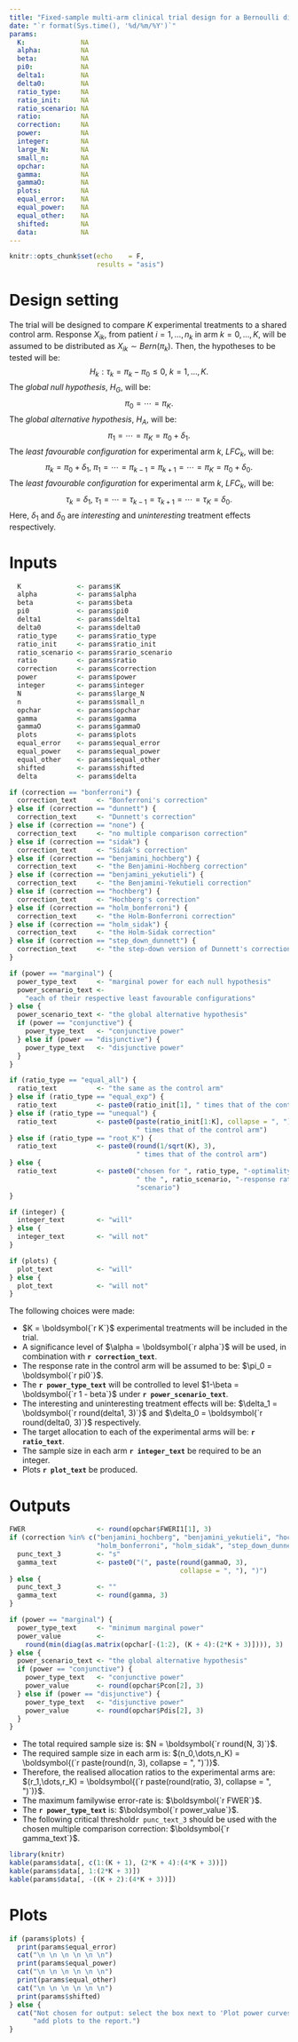 ```yaml
---
title: "Fixed-sample multi-arm clinical trial design for a Bernoulli distributed primary outcome"
date: "`r format(Sys.time(), '%d/%m/%Y')`"
params:
  K:              NA
  alpha:          NA
  beta:           NA
  pi0:            NA
  delta1:         NA
  delta0:         NA
  ratio_type:     NA
  ratio_init:     NA
  ratio_scenario: NA
  ratio:          NA
  correction:     NA
  power:          NA
  integer:        NA
  large_N:        NA
  small_n:        NA
  opchar:         NA
  gamma:          NA
  gammaO:         NA
  plots:          NA
  equal_error:    NA
  equal_power:    NA
  equal_other:    NA
  shifted:        NA
  data:           NA
---
```


```r
knitr::opts_chunk$set(echo    = F,
                      results = "asis")
```

# Design setting

The trial will be designed to compare $K$ experimental treatments to a shared
control arm. Response $X_{ik}$, from patient $i=1,\dots,n_k$ in arm
$k=0,\dots,K$, will be assumed to be distributed as
$X_{ik} \sim Bern(\pi_k)$. Then, the hypotheses to be tested will be:
$$ H_k : \tau_k = \pi_k - \pi_0 \le 0,\ k=1,\dots,K.$$
The *global null hypothesis*, $H_G$, will be:
$$ \pi_0 = \cdots = \pi_K. $$
The *global alternative hypothesis*, $H_A$, will be:
$$ \pi_1 = \cdots = \pi_K = \pi_0 + \delta_1. $$
The *least favourable configuration* for experimental arm $k$, $LFC_k$, will be:
$$ \pi_k = \pi_0 + \delta_1,\ \pi_1 = \cdots = \pi_{k-1} = \pi_{k+1} = \cdots = \pi_K = \pi_0 + \delta_0. $$
The *least favourable configuration* for experimental arm $k$, $LFC_k$, will be:
$$ \tau_k = \delta_1,\ \tau_1 = \cdots = \tau_{k-1} = \tau_{k+1} = \cdots = \tau_K = \delta_0. $$
Here, $\delta_1$ and $\delta_0$ are *interesting* and *uninteresting* treatment
effects respectively.

# Inputs

```r
  K              <- params$K
  alpha          <- params$alpha
  beta           <- params$beta
  pi0            <- params$pi0
  delta1         <- params$delta1
  delta0         <- params$delta0
  ratio_type     <- params$ratio_type
  ratio_init     <- params$ratio_init
  ratio_scenario <- params$rario_scenario
  ratio          <- params$ratio
  correction     <- params$correction
  power          <- params$power
  integer        <- params$integer
  N              <- params$large_N
  n              <- params$small_n
  opchar         <- params$opchar
  gamma          <- params$gamma
  gammaO         <- params$gammaO
  plots          <- params$plots
  equal_error    <- params$equal_error
  equal_power    <- params$equal_power
  equal_other    <- params$equal_other
  shifted        <- params$shifted
  delta          <- params$delta
```
  
```r
if (correction == "bonferroni") {
  correction_text     <- "Bonferroni's correction"
} else if (correction == "dunnett") {
  correction_text     <- "Dunnett's correction"
} else if (correction == "none") {
  correction_text     <- "no multiple comparison correction"
} else if (correction == "sidak") {
  correction_text     <- "Sidak's correction"
} else if (correction == "benjamini_hochberg") {
  correction_text     <- "the Benjamini-Hochberg correction"
} else if (correction == "benjamini_yekutieli") {
  correction_text     <- "the Benjamini-Yekutieli correction"
} else if (correction == "hochberg") {
  correction_text     <- "Hochberg's correction"
} else if (correction == "holm_bonferroni") {
  correction_text     <- "the Holm-Bonferroni correction"
} else if (correction == "holm_sidak") {
  correction_text     <- "the Holm-Sidak correction"
} else if (correction == "step_down_dunnett") {
  correction_text     <- "the step-down version of Dunnett's correction"
}

if (power == "marginal") {
  power_type_text     <- "marginal power for each null hypothesis"
  power_scenario_text <-
    "each of their respective least favourable configurations"
} else {
  power_scenario_text <- "the global alternative hypothesis"
  if (power == "conjunctive") {
    power_type_text   <- "conjunctive power"
  } else if (power == "disjunctive") {
    power_type_text   <- "disjunctive power"
  }
}

if (ratio_type == "equal_all") {
  ratio_text          <- "the same as the control arm"
} else if (ratio_type == "equal_exp") {
  ratio_text          <- paste0(ratio_init[1], " times that of the control arm")
} else if (ratio_type == "unequal") {
  ratio_text          <- paste0(paste(ratio_init[1:K], collapse = ", "),
                                " times that of the control arm")
} else if (ratio_type == "root_K") {
  ratio_text          <- paste0(round(1/sqrt(K), 3),
                                " times that of the control arm")
} else {
  ratio_text          <- paste0("chosen for ", ratio_type, "-optimality under",
                                " the ", ratio_scenario, "-response rate ",
                                "scenario")
}

if (integer) {
  integer_text        <- "will"
} else {
  integer_text        <- "will not"
}

if (plots) {
  plot_text           <- "will"
} else {
  plot_text           <- "will not"
}
```

The following choices were made:

- $K = \boldsymbol{`r K`}$ experimental treatments will be included in the
trial.
- A significance level of $\alpha = \boldsymbol{`r alpha`}$ will be used, in
combination with __`r correction_text`__.
- The response rate in the control arm will be assumed to be:
$\pi_0 = \boldsymbol{`r pi0`}$.
- The __`r power_type_text`__ will be controlled to level
$1-\beta = \boldsymbol{`r 1 - beta`}$ under __`r power_scenario_text`__.
- The interesting and uninteresting treatment effects will be:
$\delta_1 = \boldsymbol{`r round(delta1, 3)`}$ and
$\delta_0 = \boldsymbol{`r round(delta0, 3)`}$ respectively.
- The target allocation to each of the experimental arms will be:
__`r ratio_text`__.
- The sample size in each arm __`r integer_text`__ be required to be an integer.
- Plots __`r plot_text`__ be produced.

# Outputs

```r
FWER                  <- round(opchar$FWERI1[1], 3)
if (correction %in% c("benjamini_hochberg", "benjamini_yekutieli", "hochberg",
                      "holm_bonferroni", "holm_sidak", "step_down_dunnett")) {
  punc_text_3         <- "s"
  gamma_text          <- paste0("(", paste(round(gammaO, 3),
                                           collapse = ", "), ")")
} else {
  punc_text_3         <- ""
  gamma_text          <- round(gamma, 3)
}

if (power == "marginal") {
  power_type_text     <- "minimum marginal power"
  power_value         <-
    round(min(diag(as.matrix(opchar[-(1:2), (K + 4):(2*K + 3)]))), 3)
} else {
  power_scenario_text <- "the global alternative hypothesis"
  if (power == "conjunctive") {
    power_type_text   <- "conjunctive power"
    power_value       <- round(opchar$Pcon[2], 3)
  } else if (power == "disjunctive") {
    power_type_text   <- "disjunctive power"
    power_value       <- round(opchar$Pdis[2], 3)
  }
}
```

- The total required sample size is: $N = \boldsymbol{`r round(N, 3)`}$.
- The required sample size in each arm is: $(n_0,\dots,n_K) = \boldsymbol{(`r paste(round(n, 3), collapse = ", ")`)}$.
- Therefore, the realised allocation ratios to the experimental arms are:
$(r_1,\dots,r_K) = \boldsymbol{(`r paste(round(ratio, 3), collapse = ", ")`)}$.
- The maximum familywise error-rate is: $\boldsymbol{`r FWER`}$.
- The __`r power_type_text`__ is: $\boldsymbol{`r power_value`}$.
- The following critical threshold`r punc_text_3` should be used with the chosen
multiple comparison correction: $\boldsymbol{`r gamma_text`}$.

```r
library(knitr)
kable(params$data[, c(1:(K + 1), (2*K + 4):(4*K + 3))])
kable(params$data[, 1:(2*K + 3)])
kable(params$data[, -((K + 2):(4*K + 3))])
```

# Plots

```r
if (params$plots) {
  print(params$equal_error)
  cat("\n \n \n \n \n \n")
  print(params$equal_power)
  cat("\n \n \n \n \n \n")
  print(params$equal_other)
  cat("\n \n \n \n \n \n")
  print(params$shifted)
} else {
  cat("Not chosen for output: select the box next to 'Plot power curves' to",
      "add plots to the report.")
}
```
